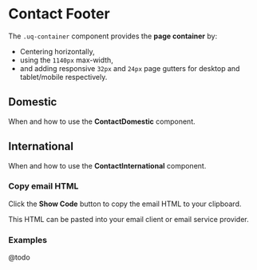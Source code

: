 
<Meta of={ContactStories} />

# Contact Footer

The `.uq-container` component provides the **page container** by:

- Centering horizontally,
- using the `1140px` max-width,
- and adding responsive `32px` and `24px` page gutters for desktop and tablet/mobile respectively.

## Domestic

When and how to use the **ContactDomestic** component.

<Canvas of={ContactStories.ContactDomestic} />

## International

When and how to use the **ContactInternational** component.

<Canvas of={ContactStories.ContactInternational} />

### Copy email HTML

Click the **Show Code** button to copy the email HTML to your clipboard.

This HTML can be pasted into your email client or email service provider.

### Examples

@todo
